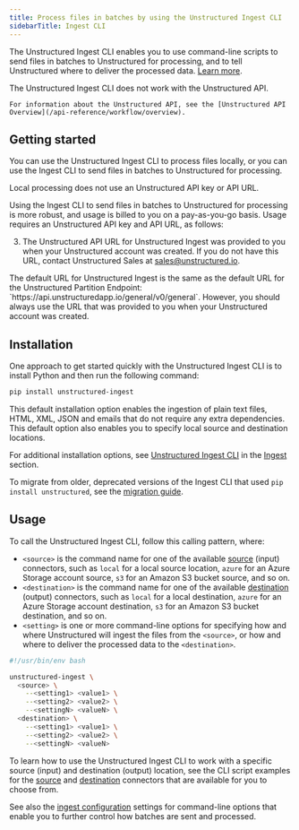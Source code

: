 ```yaml
---
title: Process files in batches by using the Unstructured Ingest CLI
sidebarTitle: Ingest CLI
---
```


The Unstructured Ingest CLI enables you to use command-line scripts to send files in batches to Unstructured for processing, and to tell Unstructured where to deliver the processed data. [Learn more](/open-source/ingestion/overview#unstructured-ingest-cli).

<Note>
    The Unstructured Ingest CLI does not work with the Unstructured API.

    For information about the Unstructured API, see the [Unstructured API Overview](/api-reference/workflow/overview).
</Note>

## Getting started


You can use the Unstructured Ingest CLI to process files locally, or you can use the Ingest CLI to send files in batches to Unstructured for processing.

Local processing does not use an Unstructured API key or API URL.

Using the Ingest CLI to send files in batches to Unstructured for processing is more robust, and usage is billed to you on a pay-as-you-go basis. Usage requires an Unstructured API key and API URL, as follows:

<GetStartedSimpleAPIOnly />

3. The Unstructured API URL for Unstructured Ingest was provided to you when your Unstructured account was created. 
   If you do not have this URL, contact Unstructured Sales at [sales@unstructured.io](mailto:sales@unstructured.io).

  <Note>
      The default URL for Unstructured Ingest is the same as the default URL for the Unstructured Partition Endpoint: `https://api.unstructuredapp.io/general/v0/general`. 
      However, you should always use the URL that was provided to you when your Unstructured account was created.
  </Note>

## Installation 

One approach to get started quickly with the Unstructured Ingest CLI is to install Python and then run the following command:

```bash
pip install unstructured-ingest
```

This default installation option enables the ingestion of plain text files, HTML, XML, JSON and emails that do not require any extra dependencies. This default option also enables you to specify local source and destination locations.


<AdditionalIngestDependencies />

For additional installation options, see [Unstructured Ingest CLI](/open-source/ingestion/overview#unstructured-ingest-cli) in the [Ingest](/open-source/ingestion/overview) section.

<Info>To migrate from older, deprecated versions of the Ingest CLI that used `pip install unstructured`, see the [migration guide](/open-source/ingestion/overview#migration-guide).</Info>

## Usage

To call the Unstructured Ingest CLI, follow this calling pattern, where:

- `<source>` is the command name for one of the available [source](/open-source/ingestion/source-connectors/overview) (input) connectors, such as `local` for a local source location, `azure` for an Azure Storage account source, `s3` for an Amazon S3 bucket source, and so on.
- `<destination>` is the command name for one of the available [destination](/open-source/ingestion/destination-connectors/overview) (output) connectors, such as `local` for a local destination, `azure` for an Azure Storage account destination, `s3` for an Amazon S3 bucket destination, and so on.
- `<setting>` is one or more command-line options for specifying how and where Unstructured will ingest the files from the `<source>`, or how and where to deliver the processed data to the `<destination>`. 

```bash CLI
#!/usr/bin/env bash

unstructured-ingest \
  <source> \
    --<setting1> <value1> \
    --<setting2> <value2> \
    --<settingN> <valueN> \
  <destination> \
    --<setting1> <value1> \
    --<setting2> <value2> \
    --<settingN> <valueN>
```

To learn how to use the Unstructured Ingest CLI to work with a specific source (input) and destination (output) location, see the CLI script examples for the [source](/open-source/ingestion/source-connectors/overview) and [destination](/open-source/ingestion/destination-connectors/overview) connectors that are available for you to choose from.

See also the [ingest configuration](/open-source/ingestion/ingest-configuration/overview) settings for command-line options that enable you to further control how batches are sent and processed.